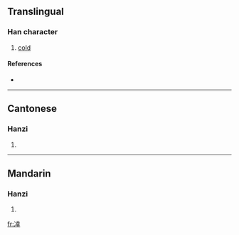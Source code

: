 ==Translingual==

===Han character===
{{Han char|rn=15|rad=冫|as=08|sn=10|four=|canj=戈一土廿十 (IMGTJ)}}

# [[cold]]

====References====
* {{Han ref|kx=0132.360|hdz=10298.040|uh=34D1|ud=13521}}

----

==Cantonese==

===Hanzi===
{{yue-hanzi|jyut=|y=haang6}}

# {{defn|Cantonese|sort=冫08}}

----

==Mandarin==

===Hanzi===
{{cmn-hanzi|pin=[[xìng]] ([[xing4]])|wg=hsing<sup>4</sup>}}

# {{defn|Mandarin|sort=冫08}}

[[fr:㓑]]